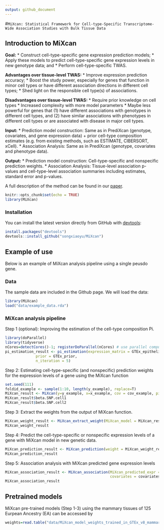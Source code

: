 ```yaml
---
output: github_document
---
```

<!-- README.md is generated from README.Rmd. Please edit that file -->

#`MiXcan: Statistical Framework for Cell-type-Specific Transcriptome-Wide Association Studies with Bulk Tissue Data`

## Introduction to **MiXcan**

**Goal:** 
* Construct cell-type-specific gene expression prediction models;
* Apply these models to predict cell-type-specific gene expression levels in new genotype data; and
* Perform cell-type-specific TWAS.

**Advantages over tissue-level TWAS:**
* Improve expression prediction accuracy; 
* Boost the study power, especially for genes that function in minor cell types or have different association directions in different cell types;
* Shed light on the responsible cell type(s) of  associations. 

**Disadvantages over tissue-level TWAS:**
* Require prior knowledge on cell types 
* Increased complexity with more model parameters 
* Maybe less powerful for genes that (1) have different associations with genotypes in different cell types, and (2) have similar associations with phenotypes in different cell types or are associated with disease in major cell types. 


**Input:**
* Prediction model construction: Same as in PrediXcan (genotype, covariates, and gene expression data) + prior cell-type composition estimates (e.g. from existing methods, such as ESTIMATE, CIBERSORT, xCell). 
* Association Analysis: Same as in PrediXcan (genotype, covariates and phenotype data).


**Output:**
* Prediction model construction: Cell-type-specific and nonspecific prediction weights. 
* Association Analysis: Tissue-level association p-values and cell-type-level association summaries including estimates, standard error and p-values.




A full description of the method can be found in our [paper](https://www.biorxiv.org/content/10.1101/2022.03.15.484509v1.abstract).

```r
knitr::opts_chunk$set(echo = TRUE)
library(MiXcan) 
```




### Installation

You can install the latest version directly from GitHub with [devtools](https://github.com/hadley/devtools):

```R
install.packages("devtools")
devtools::install_github("songxiaoyu/MiXcan")

````

## Example of use

Below is an example of MiXcan analysis pipeline using a single peusdo gene. 

### Data

The sample data are included in the Github page. We will load the data:

```r
library(MiXcan)
load("data/example_data.rda")
```

### MiXcan analysis pipeline

Step 1 (optional): Improving the estimation of the cell-type composition Pi.  
```r
library(doParallel)
library(tidyverse)
nCores=detectCores()-1; registerDoParallel(nCores) # use parallel computing but leave 1 core out. 
pi_estimation_result <- pi_estimation(expression_matrix = GTEx_epithelial_genes,
              prior = GTEx_prior,
              n_iteration = 5) 
```

Step 2: Estimating cell-type-specific (and nonspecific) prediction weights for the expression levels of a gene using the MiXcan function

```r
set.seed(111)
foldid_example <- sample(1:10, length(y_example), replace=T)
MiXcan_result <- MiXcan(y=y_example, x=x_example, cov = cov_example, pi= pi_estimation_result$mean_trim_0.05, foldid = foldid_example)
MiXcan_result$beta.SNP.cell1
MiXcan_result$beta.SNP.cell2
```

Step 3: Extract the weights from the output of MiXcan function.
```r
MiXcan_weight_result <- MiXcan_extract_weight(MiXcan_model = MiXcan_result)
MiXcan_weight_result
```

Step 4: Predict the cell-type-specific or nonspecific expression levels of a gene with MiXcan model in new genetic data.
```r
MiXcan_prediction_result <- MiXcan_prediction(weight = MiXcan_weight_result, new_x = new_X_example)
MiXcan_prediction_result
```

Step 5: Association analysis with MiXcan predicted gene expression levels

```r

MiXcan_association_result <- MiXcan_association(MiXcan_predicted_expr = MiXcan_prediction_result,
                                                covariates = covariates_example, outcome = outcome_example, family  = "binomial")
MiXcan_association_result

```

## Pretrained models

MiXcan pre-trained models (Step 1-3) using the mammary tissues of 125 Eurpean Ancestry (EA) can be accessed by  

```r
weights=read.table("data/MiXcan_model_weights_trained_in_GTEx_v8_mammary.tsv", header=T)
```
